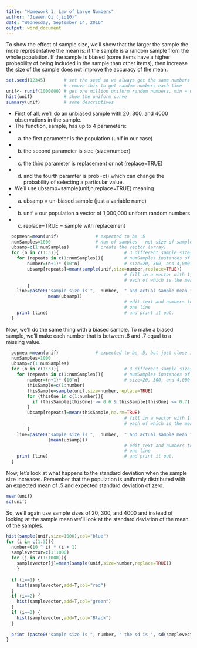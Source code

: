 ```yaml
---
title: "Homework 1: Law of Large Numbers"
author: "Jiawen Qi (jiq10)"
date: "Wednesday, September 14, 2016"
output: word_document
---
```


To show the effect of sample size, we'll show that the larger the sample the more representative the mean is: if the sample is a random sample from the whole population.  If the sample is biased (some items have a higher probability of being included in the sample than other items), then increase the size of the sample does not improve the accuracy of the mean.

```r
set.seed(12345)       # set the seed so we always get the same numbers
                      # remove this to get random numbers each time
unif<- runif(1000000) # get one million uniform random numbers, min = 0, max = 1
hist(unif)            # show the uniform curve
summary(unif)         # some descriptives
```


* First of all, we'll do an unbiased sample with 20, 300, and 4000 observations in the sample.
* The function, sample, has up to 4 parameters:  
+ a)  the first parameter is the population (unif in our case)  
+ b)  the second parameter is size (size=number)  
+ c)  the third parameter is replacement or not (replace=TRUE)  
+ d)  and the fourth paramter is prob=c() which can change the
    probability of selecting a particular value.  
* We'll use ubsamp=sample(unif,n,replace=TRUE) meaning  
+ a)  ubsamp = un-biased sample (just a variable name)  
+ b)  unif = our population a vector of 1,000,000 uniform random numbers  
+ c)  replace=TRUE = sample with replacement  
  
```r
  popmean=mean(unif)              # expected to be .5
  numSamples=1000                 # num of samples - not size of sample
  ubsamp=c(1:numSamples)          # create the vector (array)
  for (n in c(1:3)){                         # 3 different sample sizes
    for (repeats in c(1:numSamples)){        # numSamples instances of each size
        number=(n+1)* (10^n)                 # size=20, 300, and 4,000
        ubsamp[repeats]=mean(sample(unif,size=number,replace=TRUE))
                                             # fill in a vector with 1,000 entries
                                             # each of which is the mean of sample
        }
    line=paste0("sample size is ",  number,  " and actual sample mean is " , 
                mean(ubsamp))
                                             # edit text and numbers together in
                                             # one line
    print (line)                             # and print it out.
  }
```

Now, we'll do the same thing with a biased sample.  To make a biased sample, we'll make each number that is between .6 and .7 equal to a missing value.

```r
  popmean=mean(unif)              # expected to be .5, but just close in a random sample
  numSamples=1000
  ubsamp=c(1:numSamples)
  for (n in c(1:3)){                         # 3 different sample sizes
    for (repeats in c(1:numSamples)){        # numSamples instances of each size
        number=(n+1)* (10^n)                 # size=20, 300, and 4,000
        thisSample=c(1:number)
        thisSample=sample(unif,size=number,replace=TRUE)
        for (thisOne in c(1:number)){
          if (thisSample[thisOne] >= 0.6 & thisSample[thisOne] <= 0.7) thisSample[thisOne]=NA   
        }
        ubsamp[repeats]=mean(thisSample,na.rm=TRUE)
                                             # fill in a vector with 1,000 entries
                                             # each of which is the mean of sample
        }
    line=paste0("sample size is ",  number,  " and actual sample mean is " , 
                (mean(ubsamp)))
                                             # edit text and numbers together in
                                             # one line
    print (line)                             # and print it out.
  }
```

Now, let's look at what happens to the standard deviation when the sample size increases.  Remember that the population is uniformly distributed with an expected mean of .5 and expected standard deviation of zero.

```r
mean(unif)
sd(unif)
```
So, we'll again use sample sizes of 20, 300, and 4000 and instead of looking at the sample mean we'll look at the standard deviation of the mean of the samples.
```r
hist(sample(unif,size=1000),col="blue")
for (i in c(1:3)){
  number=(10 ^ i) * (i + 1)
  samplevector=c(1:1000)
  for (j in c(1:1000)){
    samplevector[j]=mean(sample(unif,size=number,replace=TRUE))
    }
  
  if (i==1) {
    hist(samplevector,add=T,col="red")
  }
  if (i==2) {
    hist(samplevector,add=T,col="green")
  }
  if (i==3) {
    hist(samplevector,add=T,col="Black")
  }
  
  print (paste0("sample size is ", number, " the sd is ", sd(samplevector), " and the mean is ", mean(samplevector)))
}
```